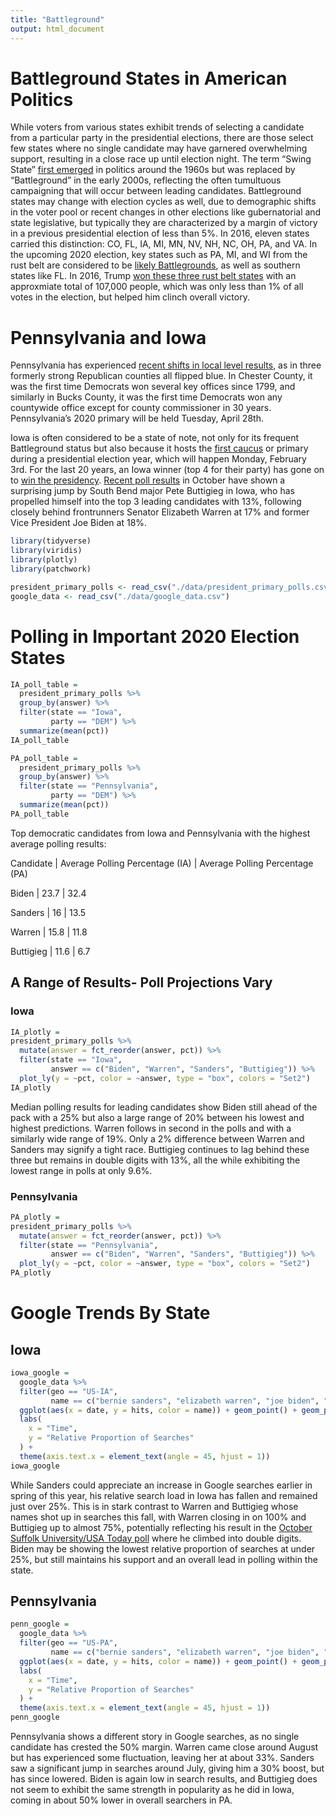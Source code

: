 ```yaml
---
title: "Battleground"
output: html_document
---
```



# Battleground States in American Politics

While voters from various states exhibit trends of selecting a candidate from a particular party in the presidential elections, there are those select few states where no single candidate may have garnered overwhelming support, resulting in a close race up until election night. The term "Swing State" [first emerged](https://books.google.com/ngrams/graph?content=battleground+states%2Cswing+states&year_start=1950&year_end=2008&corpus=15&smoothing=3&share=&direct_url=t1%3B%2Cbattleground%20states%3B%2Cc0%3B.t1%3B%2Cswing%20states%3B%2Cc0#t1%3B%2Cbattleground%20states%3B%2Cc0%3B.t1%3B%2Cswing%20states%3B%2Cc0) in politics around the 1960s but was replaced by "Battleground" in the early 2000s, reflecting the often tumultuous campaigning that will occur between leading candidates. Battleground states may change with election cycles as well, due to demographic shifts in the voter pool or recent changes in other elections like gubernatorial and state legislative, but typically they are characterized by a margin of victory in a previous presidential election of less than 5%. In 2016, eleven states carried this distinction: CO, FL, IA, MI, MN, NV, NH, NC, OH, PA, and VA. In the upcoming 2020 election, key states such as PA, MI, and WI from the rust belt are considered to be [likely Battlegrounds](https://electoralvotemap.com), as well as southern states like FL. In 2016, Trump [won these three rust belt states](https://www.washingtonpost.com/graphics/politics/2016-election/swing-state-margins/) with an approxmiate total of 107,000 people, which was only less than 1% of all votes in the election, but helped him clinch overall victory.


# Pennsylvania and Iowa

Pennsylvania has experienced [recent shifts in local level results](https://www.dailykos.com/stories/2017/11/9/1714253/-Pennsylvania-Democrats-flip-offices-for-first-time-since-1799-and-GOP-congressmen-could-be-next), as in three formerly strong Republican counties all flipped blue. In Chester County, it was the first time Democrats won several key offices since 1799, and similarly in Bucks County, it was the first time Democrats won any countywide office except for county commissioner in 30 years. Pennsylvania's 2020 primary will be held Tuesday, April 28th.

Iowa is often considered to be a state of note, not only for its frequent Battleground status but also because it hosts the [first caucus](https://www.uspresidentialelectionnews.com/2020-presidential-primary-schedule-calendar/) or primary during a presidential election year, which will happen Monday, February 3rd. For the last 20 years, an Iowa winner (top 4 for their party) has gone on to [win the presidency](https://www.thewrap.com/how-good-are-the-iowa-caucuses-at-picking-presidential-nominees-pretty-good/). [Recent poll results](https://www.usatoday.com/story/news/politics/elections/2019/10/21/iowa-caucuses-pete-buttigieg-elizabeth-warren-joe-biden-top-poll/4025797002/) in October have shown a surprising jump by South Bend major Pete Buttigieg in Iowa, who has propelled himself into the top 3 leading candidates with 13%, following closely behind frontrunners Senator Elizabeth Warren at 17% and former Vice President Joe Biden at 18%.

```r
library(tidyverse)
library(viridis)
library(plotly)
library(patchwork)
```

```r
president_primary_polls <- read_csv("./data/president_primary_polls.csv")
google_data <- read_csv("./data/google_data.csv")
```

# Polling in Important 2020 Election States
```r
IA_poll_table =
  president_primary_polls %>%
  group_by(answer) %>%
  filter(state == "Iowa",
         party == "DEM") %>%
  summarize(mean(pct))
IA_poll_table

PA_poll_table =
  president_primary_polls %>%
  group_by(answer) %>%
  filter(state == "Pennsylvania",
         party == "DEM") %>%
  summarize(mean(pct))
PA_poll_table
```

Top democratic candidates from Iowa and Pennsylvania with the highest average polling results:

Candidate | Average Polling Percentage (IA) | Average Polling Percentage (PA)

Biden | 23.7 | 32.4

Sanders | 16 | 13.5

Warren | 15.8 | 11.8

Buttigieg | 11.6 | 6.7



## A Range of Results- Poll Projections Vary

### Iowa
```r
IA_plotly =
president_primary_polls %>%
  mutate(answer = fct_reorder(answer, pct)) %>%
  filter(state == "Iowa",
         answer == c("Biden", "Warren", "Sanders", "Buttigieg")) %>%
  plot_ly(y = ~pct, color = ~answer, type = "box", colors = "Set2")
IA_plotly
```

Median polling results for leading candidates show Biden still ahead of the pack with a 25% but also a large range of 20% between his lowest and highest predictions. Warren follows in second in the polls and with a similarly wide range of 19%. Only a 2% difference between Warren and Sanders may signify a tight race. Buttigieg continues to lag behind these three but remains in double digits with 13%, all the while exhibiting the lowest range in polls at only 9.6%.

### Pennsylvania
```r
PA_plotly =
president_primary_polls %>%
  mutate(answer = fct_reorder(answer, pct)) %>%
  filter(state == "Pennsylvania",
         answer == c("Biden", "Warren", "Sanders", "Buttigieg")) %>%
  plot_ly(y = ~pct, color = ~answer, type = "box", colors = "Set2")
PA_plotly
```


# Google Trends By State

## Iowa
```r
iowa_google = 
  google_data %>%
  filter(geo == "US-IA",
         name == c("bernie sanders", "elizabeth warren", "joe biden", "pete buttigieg")) %>%
  ggplot(aes(x = date, y = hits, color = name)) + geom_point() + geom_path() +
  labs(
    x = "Time",
    y = "Relative Proportion of Searches"
  ) +
  theme(axis.text.x = element_text(angle = 45, hjust = 1))
iowa_google
```

While Sanders could appreciate an increase in Google searches earlier in spring of this year, his relative search load in Iowa has fallen and remained just over 25%. This is in stark contrast to Warren and Buttigieg whose names shot up in searches this fall, with Warren closing in on 100% and Buttigieg up to almost 75%, potentially reflecting his result in the [October Suffolk University/USA Today poll](https://www.usatoday.com/story/news/politics/elections/2019/10/21/iowa-caucuses-pete-buttigieg-elizabeth-warren-joe-biden-top-poll/4025797002/) where he climbed into double digits. Biden may be showing the lowest relative proportion of searches at under 25%, but still maintains his support and an overall lead in polling within the state.

## Pennsylvania
```r
penn_google = 
  google_data %>%
  filter(geo == "US-PA",
         name == c("bernie sanders", "elizabeth warren", "joe biden", "pete buttigieg")) %>%
  ggplot(aes(x = date, y = hits, color = name)) + geom_point() + geom_path() +
  labs(
    x = "Time",
    y = "Relative Proportion of Searches"
  ) +
  theme(axis.text.x = element_text(angle = 45, hjust = 1))
penn_google
```

Pennsylvania shows a different story in Google searches, as no single candidate has crested the 50% margin. Warren came close around August but has experienced some fluctuation, leaving her at about 33%. Sanders saw a significant jump in searches around July, giving him a 30% boost, but has since lowered. Biden is again low in search results, and Buttigieg does not seem to exhibit the same strength in popularity as he did in Iowa, coming in about 50% lower in overall searchers in PA.
